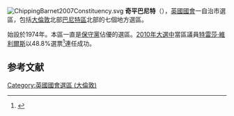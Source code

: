 [[File:ChippingBarnet2007Constituency.svg|right]]
'''奇平巴尼特'''（{{lang-en|Chipping Barnet}}），[[英國|英國]][[英國國會|國會]]一自治市選區，包括[[大倫敦|大倫敦]]北部[[巴尼特區|巴尼特區]]北部的七個地方選區。

始設於1974年。本區一直是[[保守黨_(英國)|保守黨]]佔優的選區。[[2010年英國大選|2010年大選中]]當區議員[[特雷莎·維利爾斯|特雷莎·維利爾斯]]以48.8%選票<ref>{{cite news|publisher=[[英國廣播公司|英國廣播公司]]
|date=2010年5月7日
|title=Election 2010/Constituency/Chipping Barnet
|url=http://news.bbc.co.uk/1/shared/election2010/results/constituency/b08.stm
}}</ref>連任成功。

==参考文献==
{{reflist}}

{{DEFAULTSORT:Chipping Barnet  (UK Parliament constituency)}}
{{英國國會選區 (倫敦)}}
[[Category:英國國會選區_(大倫敦)|Category:英國國會選區 (大倫敦)]]